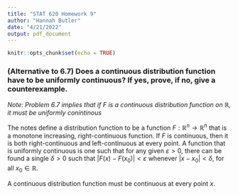 ```yaml
---
title: "STAT 620 Homework 9"
author: "Hannah Butler"
date: "4/21/2022"
output: pdf_document
---
```


```r
knitr::opts_chunk$set(echo = TRUE)
```

### (Alternative to 6.7) Does a continuous distribution function have to be uniformly continuous? If yes, prove, if no, give a counterexample.

*Note: Problem 6.7 implies that if $F$ is a continuous distribution function on $\mathbb{R}$, it must be uniformly conintinous*

The notes define a distribution function to be a function $F:\mathbb{R}^n \rightarrow \mathbb{R}^n$ that is a monotone increasing, right-continuous function. If $F$ is continuous, then it is both right-continuous and left-continuous at every point. A function that is uniformly continuous is one such that for any given $\varepsilon >0$, there can be found a single $\delta >0$ such that $|F(x) - F(x_0)| < \varepsilon$ whenever $|x - x_0| < \delta$, for all $x_0 \in \mathbb{R}$.

A continuous distribution function must be continuous at every point $x$.